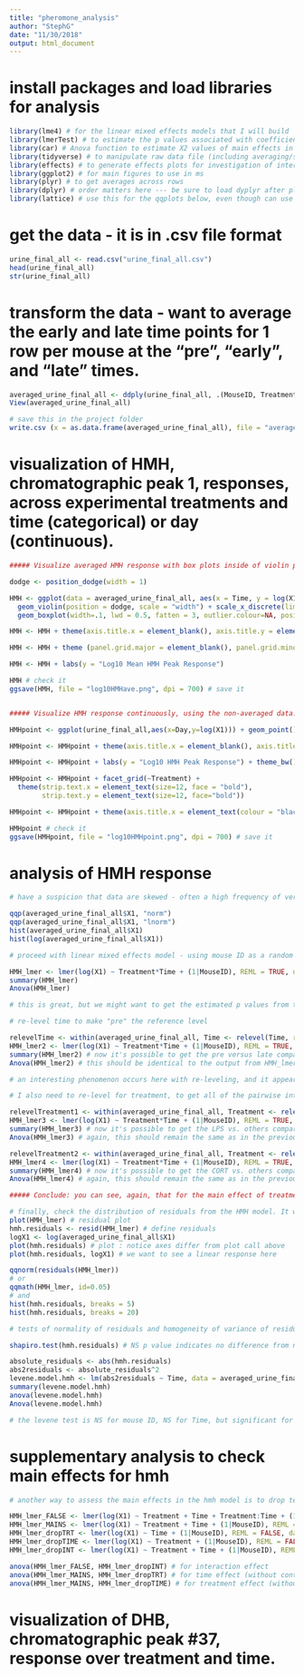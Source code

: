 ```yaml
---
title: "pheromone_analysis"
author: "StephG"
date: "11/30/2018"
output: html_document
---
```


# install packages and load libraries for analysis
```r
library(lme4) # for the linear mixed effects models that I will build
library(lmerTest) # to estimate the p values associated with coefficients in the mixed models
library(car) # Anova function to estimate X2 values of main effects in mixed models
library(tidyverse) # to manipulate raw data file (including averaging/subsetting/mutating/renaming)
library(effects) # to generate effects plots for investigation of interactions
library(ggplot2) # for main figures to use in ms
library(plyr) # to get averages across rows
library(dplyr) # order matters here --- be sure to load dyplyr after plyr (but a warning will also be issued to remind you)
library(lattice) # use this for the qqplots below, even though can use this in base, too
```

# get the data - it is in .csv file format
```r
urine_final_all <- read.csv("urine_final_all.csv")
head(urine_final_all)
str(urine_final_all)
```

# transform the data - want to average the early and late time points for 1 row per mouse at the "pre", "early", and "late" times.
```r
averaged_urine_final_all <- ddply(urine_final_all, .(MouseID, Treatment, Time), numcolwise(mean))
View(averaged_urine_final_all)

# save this in the project folder
write.csv (x = as.data.frame(averaged_urine_final_all), file = "averaged_urine_final_all.csv")
```

# visualization of HMH, chromatographic peak 1, responses, across experimental treatments and time (categorical) or day (continuous).
```r

##### Visualize averaged HMH response with box plots inside of violin plots. Data are the *averaged* responses. #####

dodge <- position_dodge(width = 1)

HMH <- ggplot(data = averaged_urine_final_all, aes(x = Time, y = log(X1), fill = Treatment)) +
  geom_violin(position = dodge, scale = "width") + scale_x_discrete(limits = c("pre", "early", "late")) +
  geom_boxplot(width=.1, lwd = 0.5, fatten = 3, outlier.colour=NA, position = dodge) + theme_minimal()

HMH <- HMH + theme(axis.title.x = element_blank(), axis.title.y = element_text(colour = "black", size = 14, face = "bold"), axis.text.x = element_text(colour = "black", size = 14, face = "bold"), axis.text.y = element_text(colour = "black", size = 14, face = "bold"), legend.text = element_text(colour = "black", size = 12, face = "bold"), legend.title = element_text(colour = "black", size = 14, face = "bold"))

HMH <- HMH + theme (panel.grid.major = element_blank(), panel.grid.minor = element_blank(), panel.background = element_blank(), axis.line = element_line(colour = "black"))

HMH <- HMH + labs(y = "Log10 Mean HMH Peak Response")

HMH # check it
ggsave(HMH, file = "log10HMHave.png", dpi = 700) # save it


##### Visualize HMH response continuously, using the non-averaged data. Here, we have all animals represented once at the pre-experimental timepoint, twice at the early timepoint, and twice at the late timepoint. #####

HMHpoint <- ggplot(urine_final_all,aes(x=Day,y=log(X1))) + geom_point() + geom_smooth(method="lm") + facet_grid(~Treatment)

HMHpoint <- HMHpoint + theme(axis.title.x = element_blank(), axis.title.y = element_text(colour = "black", size = 14, face = "bold"), axis.text.x = element_text(colour = "black", size = 14, face = "bold"), axis.text.y = element_text(colour = "black", size = 14, face = "bold"))

HMHpoint <- HMHpoint + labs(y = "Log10 HMH Peak Response") + theme_bw()

HMHpoint <- HMHpoint + facet_grid(~Treatment) +
  theme(strip.text.x = element_text(size=12, face = "bold"),
        strip.text.y = element_text(size=12, face="bold"))

HMHpoint <- HMHpoint + theme(axis.title.x = element_text(colour = "black", size = 14, face = "bold"), axis.title.y = element_text(colour = "black", size = 14, face = "bold"), axis.text.x = element_text(colour = "black", size = 10, face = "bold"), axis.text.y = element_text(colour = "black", size = 10, face = "bold"))

HMHpoint # check it
ggsave(HMHpoint, file = "log10HMHpoint.png", dpi = 700) # save it

```

# analysis of HMH response
```r
# have a suspicion that data are skewed - often a high frequency of very small chromatographic peak responses small and a smaller proportion of large peak responses. Maybe we can log transform the data to get a more normal shaped distribution of data points.

qqp(averaged_urine_final_all$X1, "norm")
qqp(averaged_urine_final_all$X1, "lnorm") 
hist(averaged_urine_final_all$X1)
hist(log(averaged_urine_final_all$X1))

# proceed with linear mixed effects model - using mouse ID as a random effect since we have 3 time points per mouse represented in the analysis and the plots.

HMH_lmer <- lmer(log(X1) ~ Treatment*Time + (1|MouseID), REML = TRUE, data = averaged_urine_final_all) # swich REML to false if you want to use 'anova' method to compare treatments/drop terms sequentially to estimate main effects.
summary(HMH_lmer)
Anova(HMH_lmer) 

# this is great, but we might want to get the estimated p values from the t-tests using Satterhwaite's method (with lmerTest) for comparisons not included. we need to re-level time and treatment to get all of the possible pairwise comparisons. 

# re-level time to make "pre" the reference level

relevelTime <- within(averaged_urine_final_all, Time <- relevel(Time, ref = "pre"))
HMH_lmer2 <- lmer(log(X1) ~ Treatment*Time + (1|MouseID), REML = TRUE, data = relevelTime)
summary(HMH_lmer2) # now it's possible to get the pre versus late comparison
Anova(HMH_lmer2) # this should be identical to the output from HMH_lmer, above

# an interesting phenomenon occurs here with re-leveling, and it appears that it is completely due to the inclusion of an interaction term in the model (behavior is as expected with no interaction term). what happens, is that the estimates, t-values, and p values of the main treatment effects change with re-leveling. these should, in theory, remain unchanged when the re-leveling is applied only to time. if i re-level using Treatment + Time, instead, the main effects terms remain the same with re-leveling.

# I also need to re-level for treatment, to get all of the pairwise interactions for the main effect of treatment (Control vs. CORT, CORT/LPS, and LPS is default; I need to re-level to get LPS vs. others and CORT vs. others.

relevelTreatment1 <- within(averaged_urine_final_all, Treatment <- relevel(Treatment, ref = "LPS"))
HMH_lmer3 <- lmer(log(X1) ~ Treatment*Time + (1|MouseID), REML = TRUE, data = relevelTreatment1)
summary(HMH_lmer3) # now it's possible to get the LPS vs. others comparisons
Anova(HMH_lmer3) # again, this should remain the same as in the previous 2 models

relevelTreatment2 <- within(averaged_urine_final_all, Treatment <- relevel(Treatment, ref = "CORT"))
HMH_lmer4 <- lmer(log(X1) ~ Treatment*Time + (1|MouseID), REML = TRUE, data = relevelTreatment2)
summary(HMH_lmer4) # now it's possible to get the CORT vs. others comparisons
Anova(HMH_lmer4) # again, this should remain the same as in the previous 3 models

##### Conclude: you can see, again, that for the main effect of treatment, re-leveling does maintain the same estimate, t and p values *w/r/t* treatment, but not time. Again, I believe it is the interaction that is changing this, but will need to read more to ensure that this is what's going on, and that the estimates within the re-leveling terms (time OR treatment) are accurately calculated.

# finally, check the distribution of residuals from the HMH model. It will not matter which one, since they are all the same, aside from re-leveling.
plot(HMH_lmer) # residual plot
hmh.residuals <- resid(HMH_lmer) # define residuals
logX1 <- log(averaged_urine_final_all$X1)
plot(hmh.residuals) # plot : notice axes differ from plot call above
plot(hmh.residuals, logX1) # we want to see a linear response here 

qqnorm(residuals(HMH_lmer))
# or
qqmath(HMH_lmer, id=0.05)
# and
hist(hmh.residuals, breaks = 5)
hist(hmh.residuals, breaks = 20)

# tests of normality of residuals and homogeneity of variance of residuals across time, treatment, and mice (ID).

shapiro.test(hmh.residuals) # NS p value indicates no difference from normality

absolute_residuals <- abs(hmh.residuals)
abs2residuals <- absolute_residuals^2
levene.model.hmh <- lm(abs2residuals ~ Time, data = averaged_urine_final_all) 
summary(levene.model.hmh)
anova(levene.model.hmh)
Anova(levene.model.hmh)

# the levene test is NS for mouse ID, NS for Time, but significant for treatment (suggesting non-equal variance)...

```

# supplementary analysis to check main effects for hmh
```r
# another way to assess the main effects in the hmh model is to drop terms sequentially and then make model comparisons. Make sure to switch REML to false.

HMH_lmer_FALSE <- lmer(log(X1) ~ Treatment + Time + Treatment:Time + (1|MouseID), REML = FALSE, data = averaged_urine_final_all) 
HMH_lmer_MAINS <- lmer(log(X1) ~ Treatment + Time + (1|MouseID), REML = FALSE, data = averaged_urine_final_all) 
HMH_lmer_dropTRT <- lmer(log(X1) ~ Time + (1|MouseID), REML = FALSE, data = averaged_urine_final_all)
HMH_lmer_dropTIME <- lmer(log(X1) ~ Treatment + (1|MouseID), REML = FALSE, data = averaged_urine_final_all)
HMH_lmer_dropINT <- lmer(log(X1) ~ Treatment + Time + (1|MouseID), REML = FALSE, data = averaged_urine_final_all)

anova(HMH_lmer_FALSE, HMH_lmer_dropINT) # for interaction effect
anova(HMH_lmer_MAINS, HMH_lmer_dropTRT) # for time effect (without controlling for interaction)
anova(HMH_lmer_MAINS, HMH_lmer_dropTIME) # for treatment effect (without controlling for interaction)

```

# visualization of DHB, chromatographic peak #37, response over treatment and time.
```r

```

